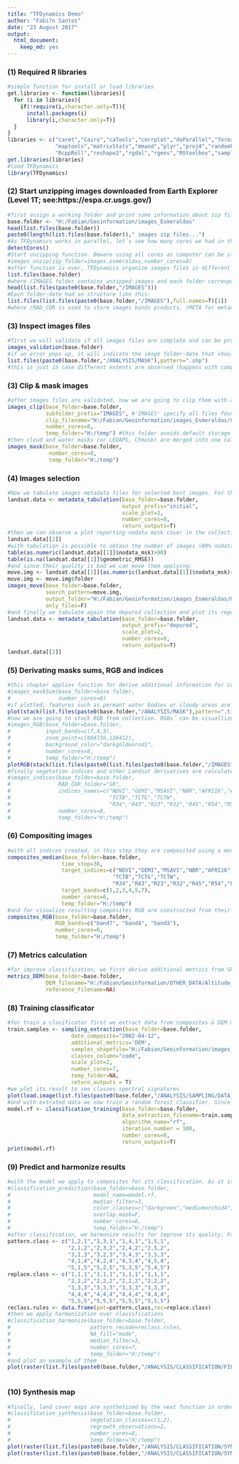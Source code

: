 ```yaml
---
title: "TFDynamics Demo"
author: "Fabi?n Santos"
date: "23 August 2017"
output: 
  html_document: 
    keep_md: yes
---
```


### (1) Required R libraries
```r
#simple function for install or load libraries
get.libraries <- function(libraries){
  for (i in libraries){
    if(!require(i,character.only=T)){
      install.packages(i)
      library(i,character.only=T)}
  }
}
libraries <- c("caret","Cairo","caTools","corrplot","doParallel","foreach","gdalUtils","ggplot2","gtools","imager",
               "maptools","matrixStats","mmand","plyr","proj4","randomForest","raster","RColorBrewer","cowsay",
               "RcppRoll","reshape2","rgdal","rgeos","RStoolbox","samplingbook","scales","tidyr","zoo")
get.libraries(libraries)
#load TFDynamics
library(TFDynamics)
```
### (2) Start unzipping images downloaded from Earth Explorer (Level 1T; see:https://espa.cr.usgs.gov/)
```r
#first assign a working folder and print some information about zip files
base.folder <- "H:/Fabian/Geoinformation/images_Esmeraldas"
head(list.files(base.folder))
paste0(length(list.files(base.folder))," images zip files...")
#As TFDynamics works in parallel, let´s see how many cores we had in this computer
detectCores()
#Start unzipping function. Beware using all cores as computer can be slowed drastically and RAM memory overloaded
#images_unzip(zip_folder=images.esmeraldas,number_cores=8)
#after function is over, TFDynamics organize images files in different folders and subfolders
list.files(base.folder)
#where /IMAGES folder contains unzipped images and each folder correspond to an image and its acquisition date
head(list.files(paste0(base.folder,"/IMAGES")))
#Each folder-date had an structure like this:
list.files(list.files(paste0(base.folder,"/IMAGES"),full.names=T)[1])
#where /RAD_COR is used to store images bands products, /META for metadata and /ETC for all other not relevant files. Additional folders are progresively created by TFDynamics for specific functions explained later in this demo.
```
### (3) Inspect images files
```r
#first we will validate if all images files are complete and can be processed by TFDynamics, therefore we applied the next function 
images_validation(base.folder)
#if an error pops up, it will indicate the image folder-date that should be check. When finish, images bands files are further organized and a new folder is created which contains a shapefile:
list.files(paste0(base.folder,"/ANALYSIS/MASK"),pattern=".shp")
#this is just in case different extents are observed (happens with complete images) and this shapefile correspond to the maximun extent observed in collection

```
### (3) Clip & mask images
```r
#after images files are validated, now we are going to clip them with an study area shapefile. This could be avoid if images are already clipped (recommended to do at ESPA) but for ilustration we apply the function:
images_clip(base_folder=base.folder,
            subfolder_prefix="IMAGES", #'IMAGES' specify all files found in this subfolder but can be subfolder specific
            clip_filename="H:/Fabian/Geoinformation/images_Esmeraldas/OTHERS/clip_shp/study_area.shp",
            number_cores=8,
            temp_folder="H:/temp") #this folder avoids default storage of temporals in root drive and flood it with trash
#then cloud and water masks (or LEDAPS, CFmask) are merged into one called no data mask. For this we apply the function:
images_mask(base_folder=base.folder,
             number_cores=8,
             temp_folder="H:/temp")
```
### (4) Images selection
```r
#Now we tabulate images metadata files for selected best images. For this we apply:
landsat.data <- metadata_tabulation(base_folder=base.folder,
                                    output_prefix="initial",
                                    scale_plot=2,
                                    number_cores=8,
                                    return_outputs=T)
#then we can observe a plot reporting nodata mask cover in the collection (jpg plot is save at /ANALYSIS/METADATA)
landsat.data[[2]]
#with tabulation is possible to obtain the number of images >90% nodata and without orthorectification
table(as.numeric(landsat.data[[1]]$nodata_msk)>90)
table(is.na(landsat.data[[1]]$geometric_RMSE))
#and since their quality is bad we can move them applying:
move.img <- landsat.data[[1]][as.numeric(landsat.data[[1]]$nodata_msk)>=90|is.na(landsat.data[[1]]$geometric_RMSE),] 
move.img <- move.img$folder
images_move(base_folder=base.folder,
            search_pattern=move.img,
            output_folder="H:/Fabian/Geoinformation/images_Esmeraldas/OTHERS/bad_quality", #this folder should be created before
            only_files=F)
#and finally we tabulate again the depured collection and plot its report
landsat.data <- metadata_tabulation(base_folder=base.folder,
                                    output_prefix="depured",
                                    scale_plot=2,
                                    number_cores=8,
                                    return_outputs=T)
landsat.data[[2]]

```
### (5) Derivating masks sums, RGB and indices
```r
#this chapter applies function for derive additional information for collection. Then we first make a sum of no data and water masks
#images_maskSum(base_folder=base.folder,
#               number_cores=8)
#if plotted, features such as permant water bodies or cloudy areas are reveal in the study area
plot(stack(list.files(paste0(base.folder,"/ANALYSIS/MASK"),pattern=".tif$",full.names=T)),col=bpy.colors(100))
#now we are going to stack RGB from collection. RGBs´ can be visuallized on-screen from its quick version at /ANALYSIS/QUICK_VIEW
#images_RGB(base_folder=base.folder,
#           input_bands=c(7,4,3),
#           zoom_point=c(804736,136412),
#           background_color="darkgoldenrod1",
#           number_cores=8,
#           temp_folder="H:/temp")
plotRGB(stack(list.files(paste0(list.files(paste0(base.folder,"/IMAGES"),full.names=T)[1],"/RGB"),pattern=".tif$",full.names=T)))
#finally vegetation indices and other Landsat derivatives are calculated applying:
#images_indices(base_folder=base.folder,
#               RAD_COR_folder="SR",
#               indices_names=c("NDVI","GEMI","MSAVI","NBR","AFRI16","AFRI21","NDBI",
#                               "TCTB","TCTG","TCTW",
#                               "R34","R43","R23","R32","R45","R54","R57","R35","R72"),
#               number_cores=8,
#               temp_folder="H:/temp")

```
### (6) Compositing images
```r
#with all indices created, in this step they are composited using a median-based function. For the moment TFDynamics do not calculates percentiles but further development will consider it
composites_median(base_folder=base.folder,
                 time_step=36,
                 target_indices=c("NDVI","GEMI","MSAVI","NBR","AFRI16","AFRI21","NDBI",
                                 "TCTB","TCTG","TCTW",
                                 "R34","R43","R23","R32","R45","R54","R57","R35","R72"),
                 target_bands=c(1,2,3,4,5,7),
                 number_cores=6,
                 temp_folder="H:/temp")
#and for visualize resulting composites RGB are constructed from their outputs. In this ase we use 7,4,3  bands
composites_RGB(base_folder=base.folder,
               RGB_bands=c("band7", "band4", "band3"),
               number_cores=6,
               temp_folder="H:/temp")

```
### (7) Metrics calculation
```r
#for improve classification, we first derive additional metrics from SRTM downloaded from CGIAR (http://srtm.csi.cgiar.org/). As TFDynamics automatically adjust it, there is not need to reproject or crop to the study area
metrics_DEM(base_folder=base.folder,
            DEM_filename="H:/Fabian/Geoinformation/OTHER_DATA/Altitude_data/CGIAR/ecuador_dem_GWS.tif",
            reference_filename=NA)
```
### (8) Training classificator
```r
#for train a clasificator first we extract data from composites & DEM metrics
train.samples <- sampling_extraction(base_folder=base.folder,
                    date_composite="2002-04-12",
                    additional_metrics='DEM',
                    samples_shapefile="H:/Fabian/Geoinformation/images_Esmeraldas/OTHERS/training_samples/training_2002.shp",
                    classes_column="code",
                    scale_plot=2,
                    number_cores=7,
                    temp_folder=NA,
                    return_outputs = T)
#we plot its result to see classes spectral signatures
plot(load.image(list.files(paste0(base.folder,"/ANALYSIS/SAMPLING/DATA_EXTRACTION"),full.names=T)[2]),axes=FALSE)
#and with extrated data we now train a random forest classifier. Since TFDynamics used caret package, any classificator listed at: (https://topepo.github.io/caret/available-models.html) can be used but its dependencies should be installed before.
model.rf <- classification_training(base_folder=base.folder,
                                    data_extraction_filename=train.samples[[1]],
                                    algorithm_name="rf",
                                    iteration_number = 100,
                                    number_cores=8,
                                    return_outputs=T)
print(model.rf)

```
### (9) Predict and harmonize results
```r
#with the model we apply to composites for its classification. As it is saved in envi format we have to assign color for the output classes in maps. Additionaly, a median filter can be applied to improve results
#classification_prediction(base_folder=base.folder,
#                          model_name=model.rf,
#                          median_filter=3,
#                          color_classes=c("darkgreen","mediumorchid4","yellow","deeppink3","green"),
#                          overlap_mask=F,
#                          number_cores=8,
#                          temp_folder="H:/temp")
#after classification, we harmonize results for improve its quality. For this we asign a set of rules, which identify temporal patterns (which are ilogical) and replace them with new values. TFDynamics require for this a data frame indicating these rules:
pattern.class <- c("1,2,1","1,3,1","1,4,1","1,5,1",
                   "2,1,2","2,3,2","2,4,2","2,5,2",
                   "3,1,3","3,2,3","3,4,3","3,5,3",
                   "4,1,4","4,2,4","4,3,4","4,5,4",
                   "5,1,5","5,2,5","5,3,5","5,4,5")
replace.class <- c("1,1,1","1,1,1","1,1,1","1,1,1",
                   "2,2,2","2,2,2","2,2,2","2,2,2",
                   "3,3,3","3,3,3","3,3,3","3,3,3",
                   "4,4,4","4,4,4","4,4,4","4,4,4",
                   "5,5,5","5,5,5","5,5,5","5,5,5")
reclass.rules <- data.frame(pnt=pattern.class,rec=replace.class)
#then we apply harmonization over classifications
#classification_harmonize(base_folder=base.folder,
#                         pattern_recode=reclass.rules,
#                         NA_fill="mode",
#                         median_filter=3,
#                         number_cores=7,
#                         temp_folder="H:/temp")
#and plot an example of them
plot(raster(list.files(paste0(base.folder,"/ANALYSIS/CLASSIFICATION/FILTERED/"),full.names=T,pattern=".envi$")[1]))
                          
```
### (10) Synthesis map
```r
#finally, land cover maps are synthetized by the next function in order to extract vegetation-loss and regrowth in the time-period analyzed. Additionally, this function calculates land cover classes frequencies.
#classification_synthesis(base_folder=base.folder,
#                         vegetation_classes=c(1,2),
#                         regrowth_observations=2,
#                         number_cores=8,
#                         temp_folder="H:/temp")
plot(raster(list.files(paste0(base.folder,"/ANALYSIS/CLASSIFICATION/SYNTHESIS/"),full.names=T,pattern=".envi$")[1]))
plot(raster(list.files(paste0(base.folder,"/ANALYSIS/CLASSIFICATION/SYNTHESIS/"),full.names=T,pattern=".envi$")[2]))
```






